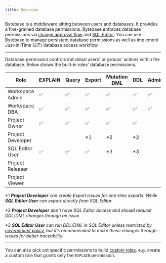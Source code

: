 ```yaml
---
title: Overview
---
```



<Card title="Tutorial: Just-in-Time Database Access" icon="graduation-cap" href="/tutorials/just-in-time-database-access-part1" horizontal />

Bytebase is a middleware sitting between users and databases. It provides a fine-grained database permissions. Bytebase enforces
database permissions via [change approval flow](/change-database/change-workflow/) and [SQL Editor](/sql-editor/overview/).
You can use Bytebase to manage persistent database permissions as well as implement Just-in-Time (JIT) database access workflow.

---

Database permission controls individual users' or groups' actions within the database. Below shows the built-in roles' database permissions.

  | Role              | EXPLAIN | Query | Export | Mutation DML | DDL | Admin |
  | ----------------- | ------- | ----- | ------ | ------------ | --- | ----- |
  | Workspace Admin   | ✅      | ✅    | ✅     | ✅           | ✅  | ✅    |
  | Workspace DBA     | ✅      | ✅    | ✅     | ✅           | ✅  | ✅    |
  | Project Owner     | ✅      | ✅    | ✅     | ✅           | ✅  |       |
  | Project Developer |         |       | \*1       |  \*2        | \*2  |       |
  | SQL Editor User   | ✅      | ✅    | ✅        |  \*3          | \*3  |       |
  | Project Releaser  |         |       |        |              |     |       |
  | Project Viewer    |         |       |        |              |     |       |

\*1 _**Project Developer** can create Export issues for one-time exports. While **SQL Editor User** can export directly from SQL Editor._

\*2 _**Project Developer** don’t have SQL Editor access and should request DDL/DML changes through an issue._

\*3 _**SQL Editor User** can run DDL/DML in SQL Editor unless restricted by [environment policy](/change-database/environment-policy/overview#statement-execution-mode), but it’s recommended to make these changes through issues for better traceability._

---

You can also pick out specific permissions to build [custom roles](/administration/roles). e.g. create a custom role that grants only the `EXPLAIN` permission.

<DatabasePermissionTable />
